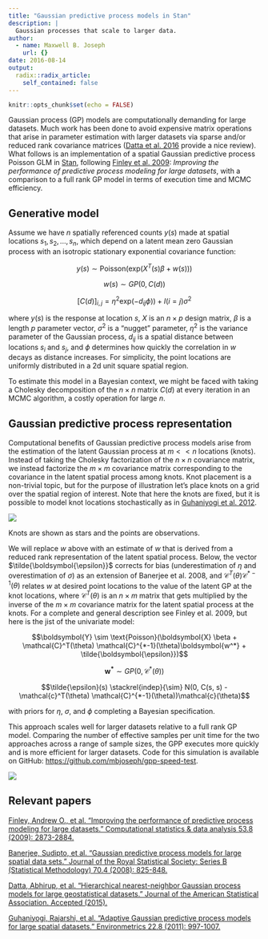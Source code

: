 ```yaml
---
title: "Gaussian predictive process models in Stan"
description: |
  Gaussian processes that scale to larger data.
author:
  - name: Maxwell B. Joseph
    url: {}
date: 2016-08-14
output:
  radix::radix_article:
    self_contained: false
---
```


```r
knitr::opts_chunk$set(echo = FALSE)
```


Gaussian process (GP) models are computationally demanding for large datasets.
Much work has been done to avoid expensive matrix operations that arise in parameter estimation with larger datasets via sparse and/or reduced rank covariance matrices ([Datta et al. 2016](http://arxiv.org/pdf/1406.7343.pdf) provide a nice review).
What follows is an implementation of a spatial Gaussian predictive process Poisson GLM in [Stan](http://mc-stan.org/), following [Finley et al. 2009](http://www.ncbi.nlm.nih.gov/pmc/articles/PMC2743161/): *Improving the performance of predictive process modeling for large datasets*, with a comparison to a full rank GP model in terms of execution time and MCMC efficiency.

## Generative model

Assume we have $n$ spatially referenced counts $y(s)$ made at spatial locations $s_1, s_2, ..., s_n$, which depend on a latent mean zero Gaussian process with an isotropic stationary exponential covariance function:

$$y(s) \sim \text{Poisson}(\text{exp}(X^T(s) \beta + w(s)))$$

$$w(s) \sim GP(0, C(d))$$

$$[C(d)]_{i, j} = \eta^2 \text{exp}(- d_{ij} \phi)) + I(i = j) \sigma^2$$

where $y(s)$ is the response at location $s$, $X$ is an $n \times p$ design matrix, $\beta$ is a length $p$ parameter vector, $\sigma^2$ is a "nugget" parameter, $\eta^2$ is the variance parameter of the Gaussian process, $d_{ij}$ is a spatial distance between locations $s_i$ and $s_j$, and $\phi$ determines how quickly the correlation in $w$ decays as distance increases.
For simplicity, the point locations are uniformly distributed in a 2d unit square spatial region.



To estimate this model in a Bayesian context, we might be faced with taking a Cholesky decomposition of the $n \times n$ matrix $C(d)$ at every iteration in an MCMC algorithm, a costly operation for large $n$.

## Gaussian predictive process representation

Computational benefits of Gaussian predictive process models arise from the estimation of the latent Gaussian process at $m << n$ locations (knots).
Instead of taking the Cholesky factorization of the $n \times n$ covariance matrix, we instead factorize the $m \times m$ covariance matrix corresponding to the covariance in the latent spatial process among knots.
Knot placement is a non-trivial topic, but for the purpose of illustration let's place knots on a grid over the spatial region of interest.
Note that here the knots are fixed, but it is possible to model knot locations stochastically as in [Guhaniyogi et al. 2012](http://www.ncbi.nlm.nih.gov/pmc/articles/PMC3268014/).

![](https://raw.githubusercontent.com/mbjoseph/gpp-speed-test/master/README_files/figure-html/unnamed-chunk-2-1.png)

Knots are shown as stars and the points are observations.

We will replace $w$ above with an estimate of $w$ that is derived from a reduced rank representation of the latent spatial process.
Below, the vector $\tilde{\boldsymbol{\epsilon}}$ corrects for bias (underestimation of $\eta$ and overestimation of $\sigma$) as an extension of Banerjee et al. 2008, and $\mathcal{C}^T(\theta) \mathcal{C}^{*-1}(\theta)$ relates $w$ at desired point locations to the value of the latent GP at the knot locations, where $\mathcal{C}^T(\theta)$ is an $n \times m$ matrix that gets multiplied by the inverse of the $m \times m$ covariance matrix for the latent spatial process at the knots.
For a complete and general description see Finley et al. 2009, but here is the jist of the univariate model:

$$\boldsymbol{Y} \sim \text{Poisson}(\boldsymbol{X} \beta + \mathcal{C}^T(\theta) \mathcal{C}^{*-1}(\theta)\boldsymbol{w^*} + \tilde{\boldsymbol{\epsilon}})$$

$$\boldsymbol{w^*} \sim GP(0, \mathcal{C}^*(\theta))$$

$$\tilde{\epsilon}(s) \stackrel{indep}{\sim} N(0, C(s, s) - \mathcal{c}^T(\theta) \mathcal{C}^{*-1}(\theta))\mathcal{c}(\theta)$$

with priors for $\eta$, $\sigma$, and $\phi$ completing a Bayesian specification.

This approach scales well for larger datasets relative to a full rank GP model.
Comparing the number of effective samples per unit time for the two approaches across a range of sample sizes, the GPP executes more quickly and is more efficient for larger datasets.
Code for this simulation is available on GitHub: [https://github.com/mbjoseph/gpp-speed-test](https://github.com/mbjoseph/gpp-speed-test).

![](https://raw.githubusercontent.com/mbjoseph/gpp-speed-test/master/README_files/figure-html/unnamed-chunk-5-1.png)

## Relevant papers

[Finley, Andrew O., et al. "Improving the performance of predictive process modeling for large datasets." Computational statistics & data analysis 53.8 (2009): 2873-2884.](http://www.ncbi.nlm.nih.gov/pmc/articles/PMC2743161/)

[Banerjee, Sudipto, et al. "Gaussian predictive process models for large spatial data sets." Journal of the Royal Statistical Society: Series B (Statistical Methodology) 70.4 (2008): 825-848.](http://www.ncbi.nlm.nih.gov/pmc/articles/PMC2741335/)

[Datta, Abhirup, et al. "Hierarchical nearest-neighbor Gaussian process models for large geostatistical datasets." Journal of the American Statistical Association. Accepted (2015).](http://arxiv.org/pdf/1406.7343.pdf)

[Guhaniyogi, Rajarshi, et al. "Adaptive Gaussian predictive process models for large spatial datasets." Environmetrics 22.8 (2011): 997-1007.](http://www.ncbi.nlm.nih.gov/pmc/articles/PMC3268014/)
